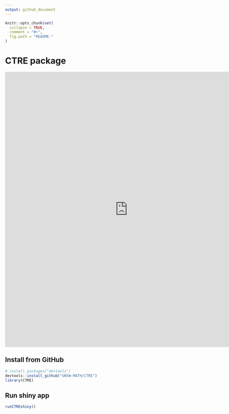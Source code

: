 ```yaml
---
output: github_document
---
```


<!-- README.md is generated from README.Rmd. Please edit that file -->

```r
knitr::opts_chunk$set(
  collapse = TRUE,
  comment = "#>",
  fig.path = "README-"
)
```

# CTRE package

<div>
<iframe src="https://strakaps.shinyapps.io/ctre-app/" style="border: none; width: 800px; height: 900px"></iframe>
</div>

## Install from GitHub

```r
# install.packages("devtools")
devtools::install_github("UNSW-MATH/CTRE")
library(CTRE)
```


## Run shiny app

```r
runCTREshiny()
```

